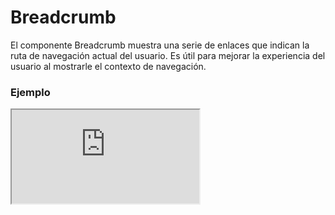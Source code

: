 
# Breadcrumb

El componente Breadcrumb muestra una serie de enlaces que indican la ruta de navegación actual del usuario. Es útil para mejorar la experiencia del usuario al mostrarle el contexto de navegación.

### Ejemplo

<Iframe src="https://fenextjs-component-storybook.vercel.app/iframe.html?args=&id=breadcrumb-breadcrumb--index&viewMode=story" />

### Importacion

Para importar el componente Breadcrumb, se puede hacer desde fenextjs

```tsx copy
import { Breadcrumb } from "fenextjs";
```

### Parametros

| Parametro | Tipo | Requerido | Default | Descripcion |
| --------- | ---- | --------- | ------- | ----------- |
| links | BreadcrumbLinkProps[] | sí |  | Una lista de objetos que representan los enlaces del breadcrumb. Cada objeto incluye la URL, el contenido y opcionalmente un manejador de eventos onClick. |
| className | string | no | "" | Clase personalizada para el componente Breadcrumb. |
| classNameItem | string | no | "" | Clase personalizada para los elementos individuales del breadcrumb. |
| classNameLink | string | no | "" | Clase personalizada para los enlaces dentro del breadcrumb. |

### Propiedades de BreadcrumbLink

Cada enlace en el breadcrumb se define mediante las siguientes propiedades:

| Propiedad | Tipo | Descripcion |
| --- | --- | --- |
| href | string | La URL a la que se redirigirá cuando se haga clic en el enlace. |
| children | ReactNode | El contenido que se mostrará dentro del enlace. |
| onClick | function | Función que se ejecutará cuando se haga clic en el enlace (opcional). |

### Storybook

Para ver el storybook del componente lo puede hacer con este [link](https://fenextjs-component-storybook.vercel.app/?path=/story/breadcrumb-breadcrumb--index)

### Usos

- Breadcrumb básico

```tsx copy
<Breadcrumb 
    links={[
        { href: "/home", children: "Home" }, 
        { href: "/about", children: "About" }
    ]}
/>
```

- Breadcrumb con clases personalizadas

```tsx copy
<Breadcrumb 
    className="custom-breadcrumb" 
    classNameItem="custom-item" 
    classNameLink="custom-link" 
    links={[
        { href: "/home", children: "Home" }, 
        { href: "/services", children: "Services" }, 
        { href: "/contact", children: "Contact" }
    ]}
/>
```

